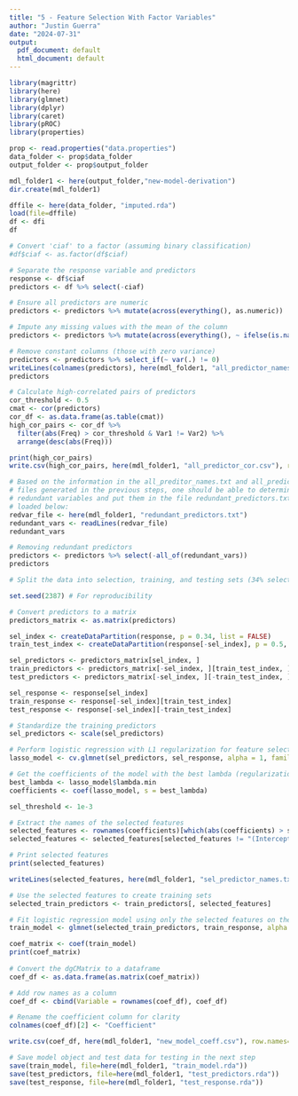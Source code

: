 ```yaml
---
title: "5 - Feature Selection With Factor Variables"
author: "Justin Guerra"
date: "2024-07-31"
output:
  pdf_document: default
  html_document: default
---
```


```r
library(magrittr)
library(here) 
library(glmnet)
library(dplyr)
library(caret)
library(pROC)
library(properties)
```

```r
prop <- read.properties("data.properties")
data_folder <- prop$data_folder
output_folder <- prop$output_folder

mdl_folder1 <- here(output_folder,"new-model-derivation")
dir.create(mdl_folder1)
```

```r
dffile <- here(data_folder, "imputed.rda")
load(file=dffile)
df <- dfi
df
```

```r
# Convert 'ciaf' to a factor (assuming binary classification)
#df$ciaf <- as.factor(df$ciaf)

# Separate the response variable and predictors
response <- df$ciaf
predictors <- df %>% select(-ciaf)

# Ensure all predictors are numeric
predictors <- predictors %>% mutate(across(everything(), as.numeric))

# Impute any missing values with the mean of the column
predictors <- predictors %>% mutate(across(everything(), ~ ifelse(is.na(.), mean(., na.rm = TRUE), .)))

# Remove constant columns (those with zero variance)
predictors <- predictors %>% select_if(~ var(.) != 0)
writeLines(colnames(predictors), here(mdl_folder1, "all_predictor_names.txt"))
predictors
```

```r
# Calculate high-correlated pairs of predictors
cor_threshold <- 0.5
cmat <- cor(predictors) 
cor_df <- as.data.frame(as.table(cmat))
high_cor_pairs <- cor_df %>%
  filter(abs(Freq) > cor_threshold & Var1 != Var2) %>%
  arrange(desc(abs(Freq)))

print(high_cor_pairs)
write.csv(high_cor_pairs, here(mdl_folder1, "all_predictor_cor.csv"), row.names=FALSE)
```

```r
# Based on the information in the all_preditor_names.txt and all_predictor_cor.csv
# files generated in the previous steps, one should be able to determine
# redundant variables and put them in the file redundant_predictors.txt, which is
# loaded below:
redvar_file <- here(mdl_folder1, "redundant_predictors.txt")
redundant_vars <- readLines(redvar_file)
redundant_vars
```

```r
# Removing redundant predictors
predictors <- predictors %>% select(-all_of(redundant_vars))
predictors
```

```r
# Split the data into selection, training, and testing sets (34% selection, 33% training, 33% testing)

set.seed(2387) # For reproducibility

# Convert predictors to a matrix
predictors_matrix <- as.matrix(predictors)

sel_index <- createDataPartition(response, p = 0.34, list = FALSE)
train_test_index <- createDataPartition(response[-sel_index], p = 0.5, list = FALSE)

sel_predictors <- predictors_matrix[sel_index, ]
train_predictors <- predictors_matrix[-sel_index, ][train_test_index, ]
test_predictors <- predictors_matrix[-sel_index, ][-train_test_index, ]

sel_response <- response[sel_index]
train_response <- response[-sel_index][train_test_index]
test_response <- response[-sel_index][-train_test_index]
```

```r
# Standardize the training predictors
sel_predictors <- scale(sel_predictors)

# Perform logistic regression with L1 regularization for feature selection on the training set with validation
lasso_model <- cv.glmnet(sel_predictors, sel_response, alpha = 1, family = "binomial", nfolds = 5)

# Get the coefficients of the model with the best lambda (regularization parameter) based on validation performance
best_lambda <- lasso_model$lambda.min
coefficients <- coef(lasso_model, s = best_lambda)
```

```r
sel_threshold <- 1e-3

# Extract the names of the selected features
selected_features <- rownames(coefficients)[which(abs(coefficients) > sel_threshold)]
selected_features <- selected_features[selected_features != "(Intercept)"]

# Print selected features
print(selected_features)

writeLines(selected_features, here(mdl_folder1, "sel_predictor_names.txt"))
```

```r
# Use the selected features to create training sets
selected_train_predictors <- train_predictors[, selected_features]

# Fit logistic regression model using only the selected features on the training set
train_model <- glmnet(selected_train_predictors, train_response, alpha = 1, lambda = best_lambda, family = "binomial")
```

```r
coef_matrix <- coef(train_model)
print(coef_matrix)
      
# Convert the dgCMatrix to a dataframe
coef_df <- as.data.frame(as.matrix(coef_matrix))

# Add row names as a column
coef_df <- cbind(Variable = rownames(coef_df), coef_df)

# Rename the coefficient column for clarity
colnames(coef_df)[2] <- "Coefficient"

write.csv(coef_df, here(mdl_folder1, "new_model_coeff.csv"), row.names=FALSE)
```

```r
# Save model object and test data for testing in the next step
save(train_model, file=here(mdl_folder1, "train_model.rda"))
save(test_predictors, file=here(mdl_folder1, "test_predictors.rda"))
save(test_response, file=here(mdl_folder1, "test_response.rda"))
```
